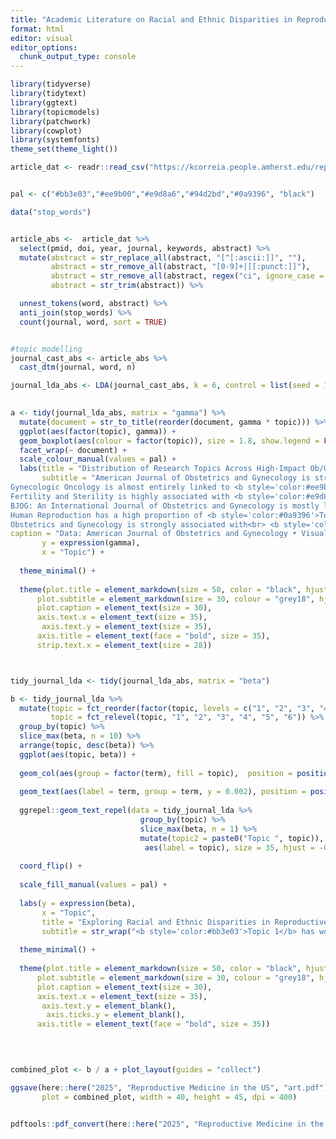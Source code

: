 ```yaml
---
title: "Academic Literature on Racial and Ethnic Disparities in Reproductive Medicine in the US"
format: html
editor: visual
editor_options: 
  chunk_output_type: console
---
```


```r

library(tidyverse)
library(tidytext)
library(ggtext)
library(topicmodels)
library(patchwork)
library(cowplot)
library(systemfonts)
theme_set(theme_light())

article_dat <- readr::read_csv("https://kcorreia.people.amherst.edu/repro_med_disparities-article-level-data.csv")


pal <- c("#bb3e03","#ee9b00","#e9d8a6","#94d2bd","#0a9396", "black")

```

```r

data("stop_words")


article_abs <-  article_dat %>% 
  select(pmid, doi, year, journal, keywords, abstract) %>% 
  mutate(abstract = str_replace_all(abstract, "[^[:ascii:]]", ""),
         abstract = str_remove_all(abstract, "[0-9]+|[[:punct:]]"),
         abstract = str_remove_all(abstract, regex("ci", ignore_case = TRUE)),  
         abstract = str_trim(abstract)) %>% 

  unnest_tokens(word, abstract) %>% 
  anti_join(stop_words) %>% 
  count(journal, word, sort = TRUE) 


#topic modelling
journal_cast_abs <- article_abs %>% 
  cast_dtm(journal, word, n)

journal_lda_abs <- LDA(journal_cast_abs, k = 6, control = list(seed = 1234))
 

```

```r


a <- tidy(journal_lda_abs, matrix = "gamma") %>%
  mutate(document = str_to_title(reorder(document, gamma * topic))) %>%
  ggplot(aes(factor(topic), gamma)) +
  geom_boxplot(aes(colour = factor(topic)), size = 1.8, show.legend = FALSE) +
  facet_wrap(~ document) +
  scale_colour_manual(values = pal) +
  labs(title = "Distribution of Research Topics Across High-Impact Ob/Gyn Journals",
       subtitle = "American Journal of Obstetrics and Gynecology is strongly associated with <b style='color:#bb3e03'>Topic 1 (racial disparities in maternal health).</b>
Gynecologic Oncology is almost entirely linked to <b style='color:#ee9b00'>Topic 2 (cancer<br>-related topic).</b>
Fertility and Sterility is highly associated with <b style='color:#e9d8a6'>Topic 3 (infertility and reproductive health).</b>
BJOG: An International Journal of Obstetrics and Gynecology is mostly linked to <br> <b style='color:#94d2bd'>Topic 4 (birth outcome by ethnicity).</b>
Human Reproduction has a high proportion of <b style='color:#0a9396'>Topic 5 (pregnancy risks).</b>
Obstetrics and Gynecology is strongly associated with<br> <b style='color:black'>Topic 6 (maternal health disparities).</b>",
caption = "Data: American Journal of Obstetrics and Gynecology • Visualization: Ifeoma Egbogah",
       y = expression(gamma),
       x = "Topic") +
  
  theme_minimal() +
  
  theme(plot.title = element_markdown(size = 50, color = "black", hjust = 0.5, face = "bold", margin = margin(5, 35, 50, 35)),
      plot.subtitle = element_markdown(size = 30, colour = "grey18", hjust = 0.5, margin = margin(8, 35, 50, 35)),
      plot.caption = element_text(size = 30),
      axis.text.x = element_text(size = 35),
       axis.text.y = element_text(size = 35),
      axis.title = element_text(face = "bold", size = 35),
      strip.text.x = element_text(size = 28))




```


```r

tidy_journal_lda <- tidy(journal_lda_abs, matrix = "beta")

b <- tidy_journal_lda %>% 
  mutate(topic = fct_reorder(factor(topic, levels = c("1", "2", "3", "4", "5", "6")), beta),
         topic = fct_relevel(topic, "1", "2", "3", "4", "5", "6")) %>% 
  group_by(topic) %>% 
  slice_max(beta, n = 10) %>% 
  arrange(topic, desc(beta)) %>% 
  ggplot(aes(topic, beta)) +
  
  geom_col(aes(group = factor(term), fill = topic),  position = position_dodge(width = 0.9), size = .001, show.legend = FALSE) +
  
  geom_text(aes(label = term, group = term, y = 0.002), position = position_dodge(width = 0.9), vjust = 0.3,, size = 7, colour = "white", fontface = "bold" ) + 
  
  ggrepel::geom_text_repel(data = tidy_journal_lda %>% 
                             group_by(topic) %>% 
                             slice_max(beta, n = 1) %>% 
                             mutate(topic2 = paste0("Topic ", topic)),
                              aes(label = topic), size = 35, hjust = -0.9, vjust = -0.5, color = "grey12", bg.color = "white", bg.r = .1 , segment.color = NA) +
  
  coord_flip() +
  
  scale_fill_manual(values = pal) +
  
  labs(y = expression(beta),
       x = "Topic",
       title = "Exploring Racial and Ethnic Disparities in Reproductive Medicine: Topic Analysis",
       subtitle = str_wrap("<b style='color:#bb3e03'>Topic 1</b> has words like <b style='color:#bb3e03'>women, black, confidence, risk, maternal, and disparities</b>, suggesting it might relate to <b style='color:#bb3e03'>racial disparities in maternal healthcare</b>. <b style='color:#ee9b00'>Topic 2</b> includes <b style='color:#ee9b00'>patients,<br> cancer, survival, treatment, and ovarian</b>, indicating a <b style='color:#ee9b00'>cancer treatment-related topic</b>. <b style='color:#e9d8a6'>Topic 3</b> has words like <b style='color:#e9d8a6'>infertility, pregnancy, birth, fertility, Asian, and hispanic</b>, which suggests <br> a focus on <b style='color:#e9d8a6'>fertility treatments and racial disparities in reproductive health</b>. <b style='color:#94d2bd'>Topic 4</b> emphasizes <b style='color:#94d2bd'>non-Hispanic, adjusted, severe, delivery, ethnicity, and factors</b>, indicating a focus<br> on <b style='color:#94d2bd'>birth outcomes by ethnicity</b>. <b style='color:#0a9396'>Topic 5</b> includes <b style='color:#0a9396'>pregnancy, fibroids, cardiovascular, disease, and GDM (gestational diabetes mellitus)</b>, suggesting a focus on <b style='color:#0a9396'>pregnancy-related <br>health risks</b>.<b style='color:black'>Topic 6</b> has <b style='color:black'>maternal, black, white, race, hispanic, mortality, cesarean, and care</b>, suggesting a topic on <b style='color:black'>maternal health disparities and mortality</b>.")) +
  
  theme_minimal() +
  
  theme(plot.title = element_markdown(size = 50, color = "black", hjust = 0.5, face = "bold", margin = margin(5, 35, 50, 35)),
      plot.subtitle = element_markdown(size = 30, colour = "grey18", hjust = 0.5, margin = margin(5, 35, 50, 35)),
      plot.caption = element_text(size = 30),
      axis.text.x = element_text(size = 35),
       axis.text.y = element_blank(),
        axis.ticks.y = element_blank(),
      axis.title = element_text(face = "bold", size = 35))

  
 


```

```r

combined_plot <- b / a + plot_layout(guides = "collect")

ggsave(here::here("2025", "Reproductive Medicine in the US", "art.pdf"), 
       plot = combined_plot, width = 40, height = 45, dpi = 400)


pdftools::pdf_convert(here::here("2025", "Reproductive Medicine in the US", "art.pdf"), format = "png", dpi = 400)



```
